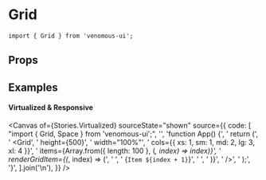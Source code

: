 
<Meta of={Stories} />

# Grid

```tsx
import { Grid } from 'venomous-ui';
```

## Props

<Controls />

## Examples

#### Virtualized & Responsive

<Canvas
  of={Stories.Virtualized}
  sourceState="shown"
  source={{
    code: [
      "import { Grid, Space } from 'venomous-ui';",
      '',
      'function App() {',
      '  return (',
      '    <Grid',
      '      height={500}',
      '      width="100%"',
      '      cols={{ xs: 1, sm: 1, md: 2, lg: 3, xl: 4 }}',
      '      items={Array.from({ length: 100 }, (_, index) => index)}',
      '      renderGridItem={(_, index) => (',
      '        <Space height={100} width="100%" border={1} borderColor="divider">',
      '          {`Item ${index + 1}`}',
      '        </Space>',
      '      )}',
      '    />',
      '  );',
      '}',
    ].join('\n'),
  }}
/>
